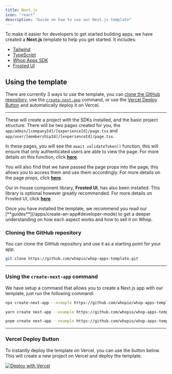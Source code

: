 ```yaml
---
title: Next.js
icon: "react"
description: "Guide on how to use our Next.js template"
---
```


To make it easier for developers to get started building apps, we have created a **Next.js** template to help you get started. It includes:

- [Tailwind](https://tailwindcss.com/)
- [TypeScript](https://www.typescriptlang.org)
- [Whop Apps SDK](/apps/sdks)
- [Frosted UI](/apps/frosted)

## Using the template

There are currently 3 ways to use the template, you can [clone the GitHub repository](#cloning-the-github-repository), use the [`create-next-app`](#using-the-create-next-app-command) command, or use the [Vercel Deploy Button](#vercel-deploy-button) and automatically deploy it on Vercel.

---

These will create a project with the SDKs installed, and the basic project structure. There will be two pages created for you, the `app/admin/[companyId]/[experienceId]/page.tsx` and `app/user/[membershipId]/[experienceId]/page.tsx`.

In these pages, you will see the `await validateToken()` function, this will ensure that only authenticated users are able to view the page. For more details on this function, click [**here**](/apps/sdks#validatetoken).

You will also find that we have passed the page props into the page, this allows you to access them and use them accordingly. For more details on the page props, click [**here**](/apps/create-an-app#page-variables).

Our in-house component library, **Frosted UI**, has also been installed. This library is optional however greatly recommended. For more details on Frosted UI, click [**here**](/apps/frosted).

<Tip>
  Once you have installed the template, we recommend you read our
  [**guides**](/apps/create-an-app#developer-mode) to get a deeper understanding
  on how each aspect works and how to sell it on Whop.
</Tip>

### Cloning the GitHub repository

You can clone the GitHub repository and use it as a starting point for your app.

```bash
git clone https://github.com/whopio/whop-apps-template.git
```

---

### Using the `create-next-app` command

We have setup a command that allows you to create a Next.js app with our template, just run the following command:

<CodeGroup>

```bash npm
npx create-next-app --example https://github.com/whopio/whop-apps-template.git
```

```bash yarn
yarn create next-app --example https://github.com/whopio/whop-apps-template.git
```

```bash pnpm
pnpm create next-app --example https://github.com/whopio/whop-apps-template.git
```

</CodeGroup>

---

### Vercel Deploy Button

To instantly deploy the template on Vercel, you can use the button below. This will create a new project on Vercel and deploy the template.

[![Deploy with Vercel](https://vercel.com/button)](https://vercel.com/new/clone?repository-url=https%3A%2F%2Fgithub.com%2Fwhopio%2Fwhop-apps-template)
